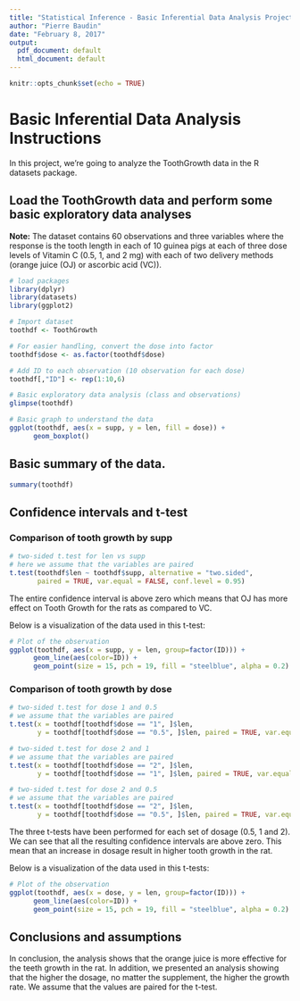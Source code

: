 ```yaml
---
title: "Statistical Inference - Basic Inferential Data Analysis Project - Part 2"
author: "Pierre Baudin"
date: "February 8, 2017"
output:
  pdf_document: default
  html_document: default
---
```


```r
knitr::opts_chunk$set(echo = TRUE)
```

# Basic Inferential Data Analysis Instructions

In this project, we're going to analyze the ToothGrowth data in the R datasets package.

## Load the ToothGrowth data and perform some basic exploratory data analyses

**Note:** The dataset contains 60 observations and three variables where the response is the tooth length in each of 10 guinea pigs at each of three dose levels of Vitamin C (0.5, 1, and 2 mg) with each of two delivery methods (orange juice (OJ) or ascorbic acid (VC)).

```r
# load packages
library(dplyr)
library(datasets)
library(ggplot2)

# Import dataset
toothdf <- ToothGrowth

# For easier handling, convert the dose into factor
toothdf$dose <- as.factor(toothdf$dose)

# Add ID to each observation (10 observation for each dose)
toothdf[,"ID"] <- rep(1:10,6)

# Basic exploratory data analysis (class and observations)
glimpse(toothdf)

# Basic graph to understand the data
ggplot(toothdf, aes(x = supp, y = len, fill = dose)) +
      geom_boxplot()
```


## Basic summary of the data.

```r
summary(toothdf)
```

## Confidence intervals and t-test

### Comparison of tooth growth by supp

```r
# two-sided t.test for len vs supp
# here we assume that the variables are paired
t.test(toothdf$len ~ toothdf$supp, alternative = "two.sided", 
       paired = TRUE, var.equal = FALSE, conf.level = 0.95)
```

The entire confidence interval is above zero which means that OJ has more effect on Tooth Growth for the rats as compared to VC.

Below is a visualization of the data used in this t-test:
```r
# Plot of the observation
ggplot(toothdf, aes(x = supp, y = len, group=factor(ID))) +
      geom_line(aes(color=ID)) +
      geom_point(size = 15, pch = 19, fill = "steelblue", alpha = 0.2)

```

### Comparison of tooth growth by dose

```r
# two-sided t.test for dose 1 and 0.5
# we assume that the variables are paired
t.test(x = toothdf[toothdf$dose == "1", ]$len,
       y = toothdf[toothdf$dose == "0.5", ]$len, paired = TRUE, var.equal = FALSE, conf.level = 0.95)

# two-sided t.test for dose 2 and 1
# we assume that the variables are paired
t.test(x = toothdf[toothdf$dose == "2", ]$len,
       y = toothdf[toothdf$dose == "1", ]$len, paired = TRUE, var.equal = FALSE, conf.level = 0.95)

# two-sided t.test for dose 2 and 0.5
# we assume that the variables are paired
t.test(x = toothdf[toothdf$dose == "2", ]$len,
       y = toothdf[toothdf$dose == "0.5", ]$len, paired = TRUE, var.equal = FALSE, conf.level = 0.95)
```

The three t-tests have been performed for each set of dosage (0.5, 1 and 2). We can see that all the resulting confidence intervals are above zero.
This mean that an increase in dosage result in higher tooth growth in the rat.

Below is a visualization of the data used in this t-tests:
```r
# Plot of the observation
ggplot(toothdf, aes(x = dose, y = len, group=factor(ID))) +
      geom_line(aes(color=ID)) +
      geom_point(size = 15, pch = 19, fill = "steelblue", alpha = 0.2)

```


## Conclusions and assumptions

In conclusion, the analysis shows that the orange juice is more effective for the teeth growth in the rat. In addition, we presented an analysis showing that the higher the dosage, no matter the supplement, the higher the growth rate. We assume that the values are paired for the t-test.



